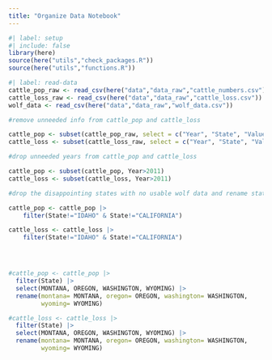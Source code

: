 ```yaml
---
title: "Organize Data Notebook"
---
```


```r
#| label: setup
#| include: false
library(here)
source(here("utils","check_packages.R"))
source(here("utils","functions.R"))
```

```r
#| label: read-data
cattle_pop_raw <- read_csv(here("data","data_raw","cattle_numbers.csv"))
cattle_loss_raw <- read_csv(here("data","data_raw","cattle_loss.csv"))
wolf_data <- read_csv(here("data","data_raw","wolf_data.csv"))

#remove unneeded info from cattle_pop and cattle_loss

cattle_pop <- subset(cattle_pop_raw, select = c("Year", "State", "Value"))
cattle_loss <- subset(cattle_loss_raw, select = c("Year", "State", "Value"))

#drop unneeded years from cattle_pop and cattle_loss

cattle_pop <- subset(cattle_pop, Year>2011)
cattle_loss <- subset(cattle_loss, Year>2011)

#drop the disappointing states with no usable wolf data and rename states

cattle_pop <- cattle_pop |>
    filter(State!="IDAHO" & State!="CALIFORNIA") 

cattle_loss <- cattle_loss |>
    filter(State!="IDAHO" & State!="CALIFORNIA")




#cattle_pop <- cattle_pop |>
  filter(State) |>
  select(MONTANA, OREGON, WASHINGTON, WYOMING) |>
  rename(montana= MONTANA, oregon= OREGON, washington= WASHINGTON,
         wyoming= WYOMING)

#cattle_loss <- cattle_loss |>
  filter(State) |>
  select(MONTANA, OREGON, WASHINGTON, WYOMING) |>
  rename(montana= MONTANA, oregon= OREGON, washington= WASHINGTON,
         wyoming= WYOMING)

```
